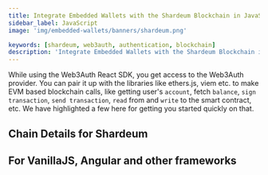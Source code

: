 ```yaml
---
title: Integrate Embedded Wallets with the Shardeum Blockchain in JavaScript
sidebar_label: JavaScript
image: 'img/embedded-wallets/banners/shardeum.png'

keywords: [shardeum, web3auth, authentication, blockchain]
description: 'Integrate Embedded Wallets with the Shardeum Blockchain in Javascript | Embedded Wallets'
---
```



While using the Web3Auth React SDK, you get access to the Web3Auth provider. You can pair it up with the libraries like ethers.js, viem etc. to make EVM based blockchain calls, like getting user's `account`, fetch `balance`, `sign transaction`, `send transaction`, `read` from and `write` to the smart contract, etc. We have highlighted a few here for getting you started quickly on that.

## Chain Details for Shardeum

<ChainDetailsShardeum />

## For VanillaJS, Angular and other frameworks

<JsBlockchainMethods />
